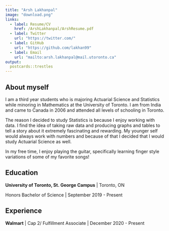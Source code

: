 ```yaml
---
title: "Arsh Lakhanpal"
image: "download.png"
links:
  - label: Resume/CV
    href: /ArshLakhanpal/ArshResume.pdf
  - label: Twitter
    url: "https://twitter.com/"
  - label: GitHub
    url: "https://github.com/lakhan99"
  - label: Email
    url: "mailto:arsh.lakhanpal@mail.utoronto.ca"
output:
  postcards::trestles
---
```

 
## About myself 

I am a third year students who is majoring Actuarial Science and Statistics while minoring in Mathematics at the University of Toronto. I am from India and came to Canada in 2006 and attended all levels of schooling in Toronto.

The reason I decided to study Statistics is because I enjoy working with data. I find the idea of taking raw data and producing graphs and tables to tell a story about it extremely fascinating and rewarding. My younger self would always work with numbers and because of that I decided that I would study Actuarial Science as well.  

In my free time, I enjoy playing the guitar, specifically learning finger style variations of some of my favorite songs! 

## Education

**University of Toronto, St. George Campus** | Toronto, ON

Honors Bachelor of Science | September 2019 - Present


## Experience

**Walmart** | Cap 2/ Fulfillment Associate | December 2020 - Present

